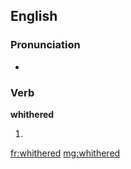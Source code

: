 ==English==

===Pronunciation===
* {{homophones|withered}}

===Verb===
'''whithered'''

# {{obsolete}} {{past of|[[whither]]}}

[[fr:whithered]]
[[mg:whithered]]